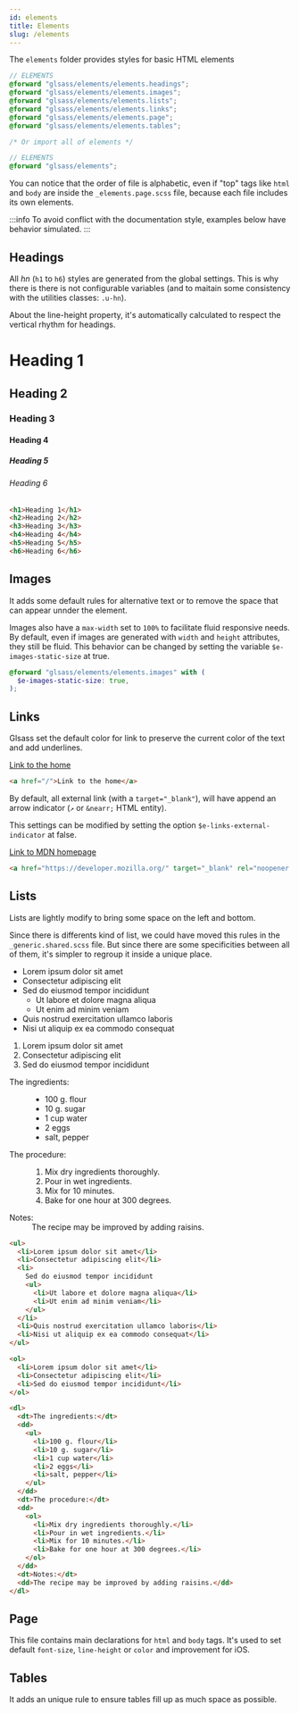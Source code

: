 ```yaml
---
id: elements
title: Elements
slug: /elements
---
```



The `elements` folder provides styles for basic HTML elements

```scss
// ELEMENTS
@forward "glsass/elements/elements.headings";
@forward "glsass/elements/elements.images";
@forward "glsass/elements/elements.lists";
@forward "glsass/elements/elements.links";
@forward "glsass/elements/elements.page";
@forward "glsass/elements/elements.tables";

/* Or import all of elements */

// ELEMENTS
@forward "glsass/elements";
```

You can notice that the order of file is alphabetic, even if "top" tags like
`html` and `body` are inside the `_elements.page.scss` file, because each file
includes its own elements.

:::info
To avoid conflict with the documentation style, examples below have behavior
simulated.
:::

## Headings

All _hn_ (`h1` to `h6`) styles are generated from the global settings. This is
why there is there is not configurable variables (and to maitain some
consistency with the utilities classes: `.u-hn`).

About the line-height property, it's automatically calculated to respect the
vertical rhythm for headings.

<Example elements>
  <h1>Heading 1</h1>
  <h2>Heading 2</h2>
  <h3>Heading 3</h3>
  <h4>Heading 4</h4>
  <h5>Heading 5</h5>
  <h6>Heading 6</h6>
</Example>

```html
<h1>Heading 1</h1>
<h2>Heading 2</h2>
<h3>Heading 3</h3>
<h4>Heading 4</h4>
<h5>Heading 5</h5>
<h6>Heading 6</h6>
```

## Images

It adds some default rules for alternative text or to remove the space that can
appear unnder the element.

Images also have a `max-width` set to `100%` to facilitate fluid responsive
needs. By default, even if images are generated with `width` and `height`
attributes, they still be fluid. This behavior can be changed by setting the
variable `$e-images-static-size` at true.

```scss
@forward "glsass/elements/elements.images" with (
  $e-images-static-size: true,
);
```

## Links

Glsass set the default color for link to preserve the current color of the text
and add underlines.

<Example elements>
  <a href="/">Link to the home</a>
</Example>

```html
<a href="/">Link to the home</a>
```

By default, all external link (with a `target="_blank"`), will have append an
arrow indicator (`↗` or `&nearr;` HTML entity).

This settings can be modified by setting the option `$e-links-external-indicator`
at false.

<Example elements>
  <a
    href="https://developer.mozilla.org/"
    target="_blank"
    rel="noopener noreferrer"
  >
    Link to MDN homepage
  </a>
</Example>

<!-- prettier-ignore-start -->
```html
<a href="https://developer.mozilla.org/" target="_blank" rel="noopener noreferrer">Link to MDN homepage</a>
```
<!-- prettier-ignore-end -->

## Lists

Lists are lightly modify to bring some space on the left and bottom.

Since there is differents kind of list, we could have moved this rules in the
`_generic.shared.scss` file. But since there are some specificities between all
of them, it's simpler to regroup it inside a unique place.

<Example elements>
  <ul>
    <li>Lorem ipsum dolor sit amet</li>
    <li>Consectetur adipiscing elit</li>
    <li>
      Sed do eiusmod tempor incididunt
      <ul>
        <li>Ut labore et dolore magna aliqua</li>
        <li>Ut enim ad minim veniam</li>
      </ul>
    </li>
    <li>Quis nostrud exercitation ullamco laboris</li>
    <li>Nisi ut aliquip ex ea commodo consequat</li>
  </ul>
  <ol>
    <li>Lorem ipsum dolor sit amet</li>
    <li>Consectetur adipiscing elit</li>
    <li>Sed do eiusmod tempor incididunt</li>
  </ol>
  <dl>
    <dt>The ingredients:</dt>
    <dd>
      <ul>
        <li>100 g. flour</li>
        <li>10 g. sugar</li>
        <li>1 cup water</li>
        <li>2 eggs</li>
        <li>salt, pepper</li>
      </ul>
    </dd>
    <dt>The procedure:</dt>
    <dd>
      <ol>
        <li>Mix dry ingredients thoroughly.</li>
        <li>Pour in wet ingredients.</li>
        <li>Mix for 10 minutes.</li>
        <li>Bake for one hour at 300 degrees.</li>
      </ol>
    </dd>
    <dt>Notes:</dt>
    <dd>The recipe may be improved by adding raisins.</dd>
  </dl>
</Example>

```html
<ul>
  <li>Lorem ipsum dolor sit amet</li>
  <li>Consectetur adipiscing elit</li>
  <li>
    Sed do eiusmod tempor incididunt
    <ul>
      <li>Ut labore et dolore magna aliqua</li>
      <li>Ut enim ad minim veniam</li>
    </ul>
  </li>
  <li>Quis nostrud exercitation ullamco laboris</li>
  <li>Nisi ut aliquip ex ea commodo consequat</li>
</ul>

<ol>
  <li>Lorem ipsum dolor sit amet</li>
  <li>Consectetur adipiscing elit</li>
  <li>Sed do eiusmod tempor incididunt</li>
</ol>

<dl>
  <dt>The ingredients:</dt>
  <dd>
    <ul>
      <li>100 g. flour</li>
      <li>10 g. sugar</li>
      <li>1 cup water</li>
      <li>2 eggs</li>
      <li>salt, pepper</li>
    </ul>
  </dd>
  <dt>The procedure:</dt>
  <dd>
    <ol>
      <li>Mix dry ingredients thoroughly.</li>
      <li>Pour in wet ingredients.</li>
      <li>Mix for 10 minutes.</li>
      <li>Bake for one hour at 300 degrees.</li>
    </ol>
  </dd>
  <dt>Notes:</dt>
  <dd>The recipe may be improved by adding raisins.</dd>
</dl>
```

## Page

This file contains main declarations for `html` and `body` tags. It's used to
set default `font-size`, `line-height` or `color` and improvement for iOS.

## Tables

It adds an unique rule to ensure tables fill up as much space as possible.
